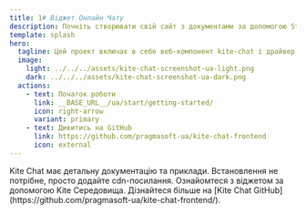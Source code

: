 ```yaml
---
title: 1# Віджет Онлайн Чату
description: Почніть створювати свій сайт з документами за допомогою Starlight.
template: splash
hero:
  tagline: Цей проект включає в себе веб-компонент kite-chat і драйвер протоколу для зв'язку з бекендом чату.
  image:
    light: ../../../assets/kite-chat-screenshot-ua-light.png
    dark: ../../../assets/kite-chat-screenshot-ua-dark.png
  actions:
    - text: Початок роботи
      link: __BASE_URL__/ua/start/getting-started/
      icon: right-arrow
      variant: primary
    - text: Дивитись на GitHub
      link: https://github.com/pragmasoft-ua/kite-chat-frontend
      icon: external
---
```



<CardGrid stagger>
	<Card title="Documentation" icon="pencil">
		Kite Chat має детальну документацію та приклади.
	</Card>
	<Card title="Легке Налаштування" icon="puzzle">
		Встановлення не потрібне, просто додайте cdn-посилання.
	</Card>
	<Card title="Демонстрація" icon="rocket">
		Ознайомтеся з віджетом за допомогою Kite Середовища.
	</Card>
	<Card title="Open source" icon="github">
		Дізнайтеся більше на [Kite Chat GitHub](https://github.com/pragmasoft-ua/kite-chat-frontend/).
	</Card>
</CardGrid>